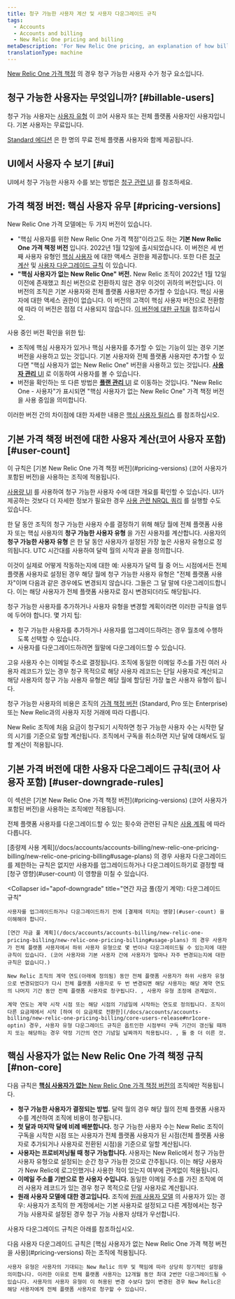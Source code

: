 ```yaml
---
title: 청구 가능한 사용자 계산 및 사용자 다운그레이드 규칙
tags:
  - Accounts
  - Accounts and billing
  - New Relic One pricing and billing
metaDescription: 'For New Relic One pricing, an explanation of how billable users are calculated and rules for downgrading users.'
translationType: machine
---
```


[New Relic One 가격 책정](/docs/accounts/accounts-billing/new-relic-one-pricing-billing/new-relic-one-pricing-billing) 의 경우 청구 가능한 사용자 수가 청구 요소입니다.

## 청구 가능한 사용자는 무엇입니까? [#billable-users]

청구 가능 사용자는 [사용자 유형](/docs/accounts/accounts-billing/new-relic-one-user-management/user-type) 이 코어 사용자 또는 전체 플랫폼 사용자인 사용자입니다. 기본 사용자는 무료입니다.

[Standard 에디션](https://newrelic.com/pricing) 은 한 명의 무료 전체 플랫폼 사용자와 함께 제공됩니다.

## UI에서 사용자 수 보기 [#ui]

UI에서 청구 가능한 사용자 수를 보는 방법은 [청구 관련 UI](/docs/accounts/accounts-billing/general-account-settings/introduction-account-settings) 를 참조하세요.

## 가격 책정 버전: 핵심 사용자 유무 [#pricing-versions]

New Relic One 가격 모델에는 두 가지 버전이 있습니다.

* "핵심 사용자를 위한 New Relic One 가격 책정"이라고도 하는 **기본 New Relic One 가격 책정 버전** 입니다. 2022년 1월 12일에 출시되었습니다. 이 버전은 세 번째 사용자 유형인 [핵심 사용자](/docs/accounts/accounts-billing/new-relic-one-user-management/user-type) 에 대한 액세스 권한을 제공합니다. 또한 다른 [청구 계산](#user-count) 및 [사용자 다운그레이드 규칙](#user-downgrade-rules) 이 있습니다.
* **"핵심 사용자가 없는 New Relic One" 버전.** New Relic 조직이 2022년 1월 12일 이전에 존재했고 최신 버전으로 전환하지 않은 경우 이것이 귀하의 버전입니다. 이 버전의 조직은 기본 사용자와 전체 플랫폼 사용자만 추가할 수 있습니다. 핵심 사용자에 대한 액세스 권한이 없습니다. 이 버전의 고객이 핵심 사용자 버전으로 전환함에 따라 이 버전은 점점 더 사용되지 않습니다. [이 버전에 대한 규칙을](#non-core) 참조하십시오.

사용 중인 버전 확인을 위한 팁:

* 조직에 핵심 사용자가 있거나 핵심 사용자를 추가할 수 있는 기능이 있는 경우 기본 버전을 사용하고 있는 것입니다. 기본 사용자와 전체 플랫폼 사용자만 추가할 수 있다면 "핵심 사용자가 없는 New Relic One" 버전을 사용하고 있는 것입니다. [**사용자 관리** UI](/docs/accounts/accounts-billing/new-relic-one-user-management/user-management-ui-and-tasks/#where) 로 이동하여 사용자를 볼 수 있습니다.
* 버전을 확인하는 또 다른 방법은 [**플랜 관리** UI](/docs/accounts/accounts-billing/new-relic-one-pricing-billing/billing-ui) 로 이동하는 것입니다. "New Relic One - 사용자"가 표시되면 "핵심 사용자가 없는 New Relic One" 가격 책정 버전을 사용 중임을 의미합니다.

이러한 버전 간의 차이점에 대한 자세한 내용은 [핵심 사용자 릴리스](/docs/accounts/accounts-billing/new-relic-one-pricing-billing/core-users-release) 를 참조하십시오.

## 기본 가격 책정 버전에 대한 사용자 계산(코어 사용자 포함) [#user-count]

<Callout variant="important">
  이 규칙은 [기본 New Relic One 가격 책정 버전](#pricing-versions) (코어 사용자가 포함된 버전)을 사용하는 조직에 적용됩니다.
</Callout>

[사용량 UI](/docs/accounts/accounts-billing/general-account-settings/introduction-account-settings/#pricing) 를 사용하여 청구 가능한 사용자 수에 대한 개요를 확인할 수 있습니다. UI가 제공하는 것보다 더 자세한 정보가 필요한 경우 [사용 관련 NRQL 쿼리](/docs/accounts/accounts-billing/new-relic-one-pricing-billing/usage-queries-alerts) 를 실행할 수도 있습니다.

한 달 동안 조직의 청구 가능한 사용자 수를 결정하기 위해 해당 월에 전체 플랫폼 사용자 또는 핵심 사용자의 **청구 가능한 사용자 유형** 을 가진 사용자를 계산합니다. 사용자의 **청구 가능한 사용자 유형** 은 한 달 동안 사용자가 설정된 가장 높은 사용자 유형으로 정의됩니다. UTC 시간대를 사용하여 달력 월의 시작과 끝을 정의합니다.

이것이 실제로 어떻게 작동하는지에 대한 예: 사용자가 달력 월 중 어느 시점에서든 전체 플랫폼 사용자로 설정된 경우 해당 월에 청구 가능한 사용자 유형은 "전체 플랫폼 사용자"이며 다음과 같은 경우에도 변경되지 않습니다. 그들은 그 달 말에 다운그레이드합니다. 이는 해당 사용자가 전체 플랫폼 사용자로 잠시 변경되더라도 해당됩니다.

청구 가능한 사용자를 추가하거나 사용자 유형을 변경할 계획이라면 이러한 규칙을 염두에 두어야 합니다. 몇 가지 팁:

* 청구 가능한 사용자를 추가하거나 사용자를 업그레이드하려는 경우 월초에 수행하도록 선택할 수 있습니다.
* 사용자를 다운그레이드하려면 월말에 다운그레이드할 수 있습니다.

고유 사용자 수는 이메일 주소로 결정됩니다. 조직에 동일한 이메일 주소를 가진 여러 사용자 레코드가 있는 경우 청구 목적으로 해당 사용자 레코드는 단일 사용자로 계산되고 해당 사용자의 청구 가능 사용자 유형은 해당 월에 할당된 가장 높은 사용자 유형이 됩니다.

청구 가능한 사용자의 비용은 조직의 [가격 책정 버전](https://newrelic.com/pricing) (Standard, Pro 또는 Enterprise) 또는 New Relic과의 사용자 지정 거래에 따라 다릅니다.

New Relic 조직에 처음 요금이 청구되기 시작하면 청구 가능한 사용자 수는 시작한 달의 시기를 기준으로 일할 계산됩니다. 조직에서 구독을 취소하면 지난 달에 대해서도 일할 계산이 적용됩니다.

## 기본 가격 버전에 대한 사용자 다운그레이드 규칙(코어 사용자 포함) [#user-downgrade-rules]

<Callout variant="important">
  이 섹션은 [기본 New Relic One 가격 책정 버전](#pricing-versions) (코어 사용자가 포함된 버전)을 사용하는 조직에만 적용됩니다.
</Callout>

전체 플랫폼 사용자를 다운그레이드할 수 있는 횟수와 관련된 규칙은 [사용 계획](/docs/accounts/accounts-billing/new-relic-one-pricing-billing/new-relic-one-pricing-billing#usage-plans) 에 따라 다릅니다.

<CollapserGroup>
  <Collapser
    id="payg-downgrade"
    title="종량제: 다운그레이드 규칙"
  >
    [종량제 사용 계획](/docs/accounts/accounts-billing/new-relic-one-pricing-billing/new-relic-one-pricing-billing#usage-plans) 의 경우 사용자 다운그레이드를 제한하는 규칙은 없지만 사용자를 업그레이드하거나 다운그레이드하기로 결정할 때 [청구 영향](#user-count) 이 영향을 미칠 수 있습니다.
  </Collapser>

  <Collapser
    id="apof-downgrade"
    title="연간 자금 풀(장기 계약): 다운그레이드 규칙"
  >
    사용자를 업그레이드하거나 다운그레이드하기 전에 [결제에 미치는 영향](#user-count) 을 이해해야 합니다.

    [연간 자금 풀 계획](/docs/accounts/accounts-billing/new-relic-one-pricing-billing/new-relic-one-pricing-billing#usage-plans) 의 경우 사용자가 전체 플랫폼 사용자에서 하위 사용자 유형으로 몇 번이나 다운그레이드될 수 있는지에 대한 규칙이 있습니다. (코어 사용자와 기본 사용자 간에 사용자가 얼마나 자주 변경되는지에 대한 규칙은 없습니다.)

    New Relic 조직의 계약 연도(아래에 정의됨) 동안 전체 플랫폼 사용자가 하위 사용자 유형으로 변경되었다가 다시 전체 플랫폼 사용자로 두 번 변경되면 해당 사용자는 해당 계약 연도의 나머지 기간 동안 전체 플랫폼 사용자로 청구됩니다. , 사용자 유형 조정에 관계없이.

    계약 연도는 계약 시작 시점 또는 해당 시점의 기념일에 시작하는 연도로 정의됩니다. 조직이 다른 요금제에서 시작 [하여 이 요금제로 전환한](/docs/accounts/accounts-billing/new-relic-one-pricing-billing/core-users-release#nr1core-optin) 경우, 사용자 유형 다운그레이드 규칙은 옵트인한 시점부터 구독 기간이 갱신될 때까지 또는 해당하는 경우 약정 기간의 연간 기념일 날짜까지 적용됩니다. , 둘 중 더 이른 것.
  </Collapser>
</CollapserGroup>

## 핵심 사용자가 없는 New Relic One 가격 책정 규칙 [#non-core]

다음 규칙은 [**핵심 사용자가 없는** New Relic One 가격 책정 버전의](#pricing-versions) 조직에만 적용됩니다.

* **청구 가능한 사용자가 결정되는 방법.** 달력 월의 경우 해당 월의 전체 플랫폼 사용자 수를 계산하여 조직에 비용이 청구됩니다.
* **첫 달과 마지막 달에 비례 배분합니다.** 청구 가능한 사용자 수는 New Relic 조직이 구독을 시작한 시점 또는 사용자가 전체 플랫폼 사용자가 된 시점(전체 플랫폼 사용자로 추가되거나 사용자로 전환된 시점)을 기준으로 일할 계산됩니다.
* **사용자는 프로비저닝될 때 청구 가능합니다.** 사용자는 New Relic에서 청구 가능한 사용자 유형으로 설정되는 순간 청구 가능한 것으로 간주됩니다. 이는 해당 사용자가 New Relic에 로그인했거나 사용한 적이 있는지 여부에 관계없이 적용됩니다.
* **이메일 주소를 기반으로 한 사용자 수입니다.** 동일한 이메일 주소를 가진 조직에 여러 사용자 레코드가 있는 경우 청구 목적으로 단일 사용자로 계산됩니다.
* **원래 사용자 모델에 대한 경고입니다.** 조직에 [원래 사용자 모델](/docs/accounts/original-accounts-billing/original-users-roles/overview-user-models) 의 사용자가 있는 경우: 사용자가 조직의 한 계정에서는 기본 사용자로 설정되고 다른 계정에서는 청구 가능 사용자로 설정된 경우 청구 가능 사용자 상태가 우선합니다.

사용자 다운그레이드 규칙은 아래를 참조하십시오.

<CollapserGroup>
  <Collapser
    id="non-core-downgrade-rules"
    title="사용자 다운그레이드 규칙"
  >
    다음 사용자 다운그레이드 규칙은 [핵심 사용자가 없는 New Relic One 가격 책정 버전을 사용](#pricing-versions) 하는 조직에 적용됩니다.

    사용자 유형은 사용자의 기대되는 New Relic 의무 및 책임에 따라 상당히 장기적인 설정을 의미합니다. 이러한 이유로 전체 플랫폼 사용자는 12개월 동안 최대 2번만 다운그레이드될 수 있습니다. 사용자의 사용자 유형이 이 허용된 변경 수보다 많이 변경된 경우 New Relic은 해당 사용자에게 전체 플랫폼 사용자로 청구할 수 있습니다.
  </Collapser>
</CollapserGroup>